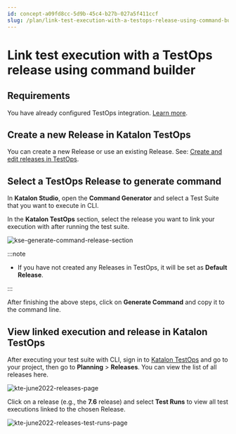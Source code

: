 ```yaml
---
id: concept-a09fd8cc-5d9b-45c4-b27b-027a5f411ccf
slug: /plan/link-test-execution-with-a-testops-release-using-command-builder
---
```


# Link test execution with a TestOps release using command builder

## Requirements

You have already configured TestOps integration. [Learn more](/analyze/reports/upload-test-reports/upload-test-results-from-katalon-studio-to-katalon-testops-manually).

## Create a new Release in Katalon TestOps

You can create a new Release or use an existing Release. See: [Create and edit releases in TestOps](/plan/create-and-edit-releases-in-testops).

## Select a TestOps Release to generate command

In **Katalon Studio**, open the **Command Generator** and select a Test Suite that you want to execute in CLI.

In the **Katalon TestOps** section, select the release you want to link your execution with after running the test suite.

<img src="/doc_images/Documents/Plan/link-execution-with-TestOps-release-via-cli-in-Studio/image/ks-generate-command-release-section.png" alt="kse-generate-command-release-section" />


:::note

-   If you have not created any Releases in TestOps, it will be set as **Default Release**.


:::

After finishing the above steps, click on **Generate Command** and copy it to the command line.

## View linked execution and release in Katalon TestOps

After executing your test suite with CLI, sign in to [Katalon TestOps](https://testops.katalon.io/login) and go to your project, then go to **Planning** &gt; **Releases**. You can view the list of all releases here.

<img src="/doc_images/Documents/Plan/link-execution-with-TestOps-release-via-cli-in-Studio/image/kt-release-page.png" alt="kte-june2022-releases-page" />

Click on a release \(e.g., the **7.6** release\) and select **Test Runs** to view all test executions linked to the chosen Release.

<img src="/doc_images/Documents/Plan/link-execution-with-TestOps-release-via-cli-in-Studio/image/kt-release-test-runs-page.png" alt="kte-june2022-releases-test-runs-page" />